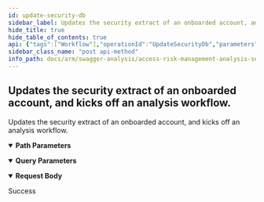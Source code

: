 ```yaml
---
id: update-security-db
sidebar_label: Updates the security extract of an onboarded account, and kicks off an analysis workflow.
hide_title: true
hide_table_of_contents: true
api: {"tags":["Workflow"],"operationId":"UpdateSecurityDb","parameters":[{"name":"accountId","in":"path","description":"","required":true,"schema":{"type":"string","format":"uuid"}},{"name":"systemId","in":"query","description":"","required":false,"schema":{"type":"integer","format":"int32"}}],"requestBody":{"content":{"multipart/form-data":{"schema":{"type":"object","properties":{"file":{"description":"Security extract file. MUST be zipped.","type":"string","format":"binary"}}}}}},"responses":{"200":{"description":"Success"}},"description":"Updates the security extract of an onboarded account, and kicks off an analysis workflow.","method":"post","path":"/api/accounts/{accountId}/extracts","info":{"version":"v1","title":"Access Risk Management Analysis Services"},"postman":{"name":"Updates the security extract of an onboarded account, and kicks off an analysis workflow.","description":{"type":"text/plain"},"url":{"path":["api","accounts",":accountId","extracts"],"host":["{{baseUrl}}"],"query":[{"disabled":false,"key":"systemId","value":""}],"variable":[{"disabled":false,"description":{"content":"(Required) ","type":"text/plain"},"type":"any","value":"","key":"accountId"}]},"header":[{"key":"Content-Type","value":"multipart/form-data"}],"method":"POST","body":{"mode":"formdata","formdata":[]}}}
sidebar_class_name: "post api-method"
info_path: docs/arm/swagger-analysis/access-risk-management-analysis-services
---
```



## Updates the security extract of an onboarded account, and kicks off an analysis workflow.



Updates the security extract of an onboarded account, and kicks off an analysis workflow.

<details style={{"marginBottom":"1rem"}} data-collapsed={false} open={true}><summary style={{}}><strong>Path Parameters</strong></summary><div><ul><ParamsItem className={"paramsItem"} param={{"name":"accountId","in":"path","description":"","required":true,"schema":{"type":"string","format":"uuid"}}}></ParamsItem></ul></div></details><details style={{"marginBottom":"1rem"}} data-collapsed={false} open={true}><summary style={{}}><strong>Query Parameters</strong></summary><div><ul><ParamsItem className={"paramsItem"} param={{"name":"systemId","in":"query","description":"","required":false,"schema":{"type":"integer","format":"int32"}}}></ParamsItem></ul></div></details><MimeTabs><TabItem label={"multipart/form-data"} value={"multipart/form-data-schema"}><details style={{}} data-collapsed={false} open={true}><summary style={{"textAlign":"left"}}><strong>Request Body</strong></summary><div style={{"textAlign":"left","marginLeft":"1rem"}}></div><ul style={{"marginLeft":"1rem"}}><SchemaItem collapsible={false} name={"file"} required={false} schemaDescription={"Security extract file. MUST be zipped."} schemaName={"binary"} qualifierMessage={undefined} defaultValue={undefined}></SchemaItem></ul></details></TabItem></MimeTabs><div><ApiTabs><TabItem label={"200"} value={"200"}><div>

Success

</div><div></div></TabItem></ApiTabs></div>
      